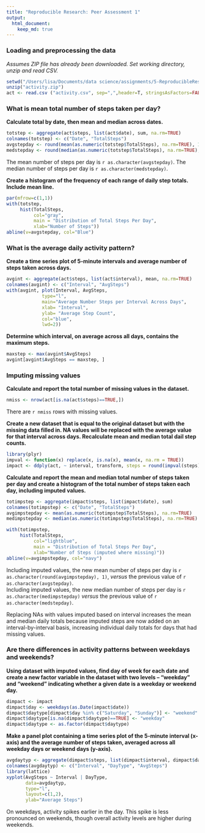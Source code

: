 ```yaml
---
title: "Reproducible Research: Peer Assessment 1"
output: 
  html_document:
    keep_md: true
---
```



### Loading and preprocessing the data
*Assumes ZIP file has already been downloaded. Set working directory, unzip and read CSV.*

```r
setwd("/Users/lisa/Documents/data science/assignments/5-ReproducibleResearch")
unzip("activity.zip")
act <- read.csv ("activity.csv", sep=",",header=T, stringsAsFactors=FALSE)
```


### What is mean total number of steps taken per day?
**Calculate total by date, then mean and median across dates.**

```r
totstep <- aggregate(act$steps, list(act$date), sum, na.rm=TRUE)
colnames(totstep) <- c("Date", "TotalSteps")
avgstepday <- round(mean(as.numeric(totstep$TotalSteps), na.rm=TRUE), 1)
medstepday <- round(median(as.numeric(totstep$TotalSteps), na.rm=TRUE), 1)
```

The mean number of steps per day is `r as.character(avgstepday)`.
The median number of steps per day is `r as.character(medstepday)`.


**Create a histogram of the frequency of each range of daily step totals. Include mean line.**

```r
par(mfrow=c(1,1))
with(totstep,
     hist(TotalSteps,
          col="gray",
          main = "Distribution of Total Steps Per Day", 
          xlab="Number of Steps"))
abline(v=avgstepday, col="Blue")
```


### What is the average daily activity pattern?
**Create a time series plot of 5-minute intervals and average number of steps taken across days.**

```r
avgint <- aggregate(act$steps, list(act$interval), mean, na.rm=TRUE)
colnames(avgint) <- c("Interval", "AvgSteps")
with(avgint, plot(Interval, AvgSteps,
             type="l", 
             main="Average Number Steps per Interval Across Days",
             xlab= "Interval", 
             ylab= "Average Step Count", 
             col="blue", 
             lwd=2))
```


**Determine which interval, on average across all days, contains the maximum steps.**

```r
maxstep <- max(avgint$AvgSteps)
avgint[avgint$AvgSteps == maxstep, ]
```



### Imputing missing values
**Calculate and report the total number of missing values in the dataset.**

```r
nmiss <- nrow(act[is.na(act$steps)==TRUE,])
```

There are `r nmiss` rows with missing values.


**Create a new dataset that is equal to the original dataset but with the missing data filled in. NA values will be replaced with the average value for that interval across days. Recalculate mean and median total dail step counts.**

```r
library(plyr)
impval <- function(x) replace(x, is.na(x), mean(x, na.rm = TRUE))
impact <- ddply(act, ~ interval, transform, steps = round(impval(steps), 0))
```

**Calculate and report the mean and median total number of steps taken per day and create a histogram of the total number of steps taken each day, including imputed values.**

```r
totimpstep <- aggregate(impact$steps, list(impact$date), sum)
colnames(totimpstep) <- c("Date", "TotalSteps")
avgimpstepday <- mean(as.numeric(totimpstep$TotalSteps), na.rm=TRUE)
medimpstepday <- median(as.numeric(totimpstep$TotalSteps), na.rm=TRUE)

with(totimpstep,
     hist(TotalSteps,
          col="lightblue",
          main = "Distribution of Total Steps Per Day", 
          xlab="Number of Steps (imputed where missing)"))
abline(v=avgimpstepday, col="navy")
```

Including imputed values, the new mean number of steps per day is `r as.character(round(avgimpstepday), 1)`, *versus* the previous value of `r as.character(avgstepday)`.  
Including imputed values, the new median number of steps per day is `r as.character(medimpstepday)` *versus* the previous value of `r as.character(medstepday)`.  



Replacing NAs with values imputed based on interval increases the mean and median daily totals because imputed steps are now added on an interval-by-interval basis, increasing individual daily totals for days that had missing values. 


### Are there differences in activity patterns between weekdays and weekends?
**Using dataset with imputed values, find day of week for each date and create a new factor variable in the dataset with two levels – “weekday” and “weekend” indicating whether a given date is a weekday or weekend day.**

```r
dimpact <- impact
dimpact$day <- weekdays(as.Date(impact$date))
dimpact$daytype[dimpact$day %in% c("Saturday", "Sunday")] <- "weekend"
dimpact$daytype[is.na(dimpact$daytype)==TRUE] <- "weekday"
dimpact$daytype <- as.factor(dimpact$daytype)
```


**Make a panel plot containing a time series plot of the 5-minute interval (x-axis) and the average number of steps taken, averaged across all weekday days or weekend days (y-axis).**

```r
avgdaytyp <- aggregate(dimpact$steps, list(dimpact$interval, dimpact$daytype), mean)
colnames(avgdaytyp) <- c("Interval", "DayType", "AvgSteps")
library(lattice)
xyplot(AvgSteps ~ Interval | DayType,
       data=avgdaytyp,
       type="l",
       layout=c(1,2),
       ylab="Average Steps")
```

On weekdays, activity spikes earlier in the day. This spike is less pronounced on weekends, though overall activity levels are higher during weekends.
